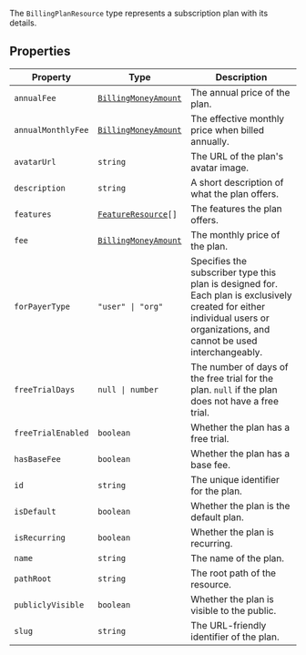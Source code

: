 The `BillingPlanResource` type represents a subscription plan with its details.

## Properties

| Property                                         | Type                                                                                | Description                                                                                                                                                                 |
| ------------------------------------------------ | ----------------------------------------------------------------------------------- | --------------------------------------------------------------------------------------------------------------------------------------------------------------------------- |
| <a id="annualfee"></a> `annualFee`               | [`BillingMoneyAmount`](/docs/reference/javascript/types/billing-money-amount)       | The annual price of the plan.                                                                                                                                               |
| <a id="annualmonthlyfee"></a> `annualMonthlyFee` | [`BillingMoneyAmount`](/docs/reference/javascript/types/billing-money-amount)       | The effective monthly price when billed annually.                                                                                                                           |
| <a id="avatarurl"></a> `avatarUrl`               | `string`                                                                            | The URL of the plan's avatar image.                                                                                                                                         |
| <a id="description"></a> `description`           | `string`                                                                            | A short description of what the plan offers.                                                                                                                                |
| <a id="features"></a> `features`                 | <code>[FeatureResource](/docs/reference/javascript/types/feature-resource)[]</code> | The features the plan offers.                                                                                                                                               |
| <a id="fee"></a> `fee`                           | [`BillingMoneyAmount`](/docs/reference/javascript/types/billing-money-amount)       | The monthly price of the plan.                                                                                                                                              |
| <a id="forpayertype"></a> `forPayerType`         | <code>"user" \| "org"</code>                                                        | Specifies the subscriber type this plan is designed for. Each plan is exclusively created for either individual users or organizations, and cannot be used interchangeably. |
| <a id="freetrialdays"></a> `freeTrialDays`       | <code>null \| number</code>                                                         | The number of days of the free trial for the plan. `null` if the plan does not have a free trial.                                                                           |
| <a id="freetrialenabled"></a> `freeTrialEnabled` | `boolean`                                                                           | Whether the plan has a free trial.                                                                                                                                          |
| <a id="hasbasefee"></a> `hasBaseFee`             | `boolean`                                                                           | Whether the plan has a base fee.                                                                                                                                            |
| <a id="id"></a> `id`                             | `string`                                                                            | The unique identifier for the plan.                                                                                                                                         |
| <a id="isdefault"></a> `isDefault`               | `boolean`                                                                           | Whether the plan is the default plan.                                                                                                                                       |
| <a id="isrecurring"></a> `isRecurring`           | `boolean`                                                                           | Whether the plan is recurring.                                                                                                                                              |
| <a id="name"></a> `name`                         | `string`                                                                            | The name of the plan.                                                                                                                                                       |
| <a id="pathroot"></a> `pathRoot`                 | `string`                                                                            | The root path of the resource.                                                                                                                                              |
| <a id="publiclyvisible"></a> `publiclyVisible`   | `boolean`                                                                           | Whether the plan is visible to the public.                                                                                                                                  |
| <a id="slug"></a> `slug`                         | `string`                                                                            | The URL-friendly identifier of the plan.                                                                                                                                    |
